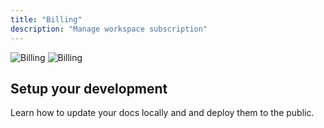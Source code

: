 ```yaml
---
title: "Billing"
description: "Manage workspace subscription"
---
```


<img
  className="block dark:hidden"
  src="/images/billing-light.png"
  alt="Billing"
/>
<img
  className="hidden dark:block"
  src="/images/billing-dark.png"
  alt="Billing"
/>

## Setup your development

Learn how to update your docs locally and and deploy them to the public.
